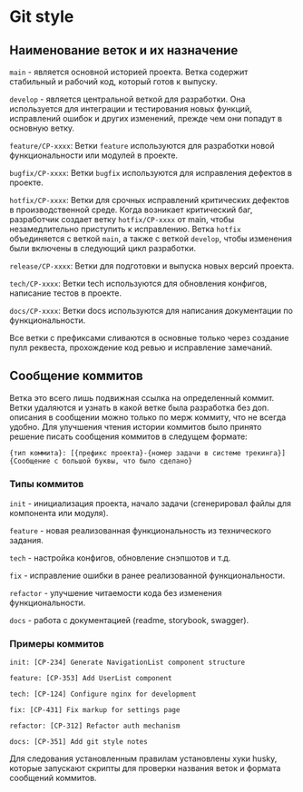 
<Meta title='Documentation/Git style' />

# Git style

## Наименование веток и их назначение

`main` - является основной историей проекта. Ветка содержит стабильный и рабочий код, который готов к выпуску.

`develop` - является центральной веткой для разработки. Она используется для интеграции и тестирования новых функций,
исправлений ошибок и других изменений, прежде чем они попадут в основную ветку.

`feature/CP-xxxx`: Ветки `feature` используются для разработки новой функциональности или модулей в проекте.

`bugfix/CP-xxxx`: Ветки `bugfix` используются для исправления дефектов в проекте.

`hotfix/CP-xxxx`: Ветки для срочных исправлений критических дефектов в производственной среде. Когда возникает
критический баг, разработчик создает ветку `hotfix/CP-xxxx` от main, чтобы незамедлительно приступить к
исправлению. Ветка `hotfix` объединяется с веткой `main`, а также с веткой `develop`, чтобы изменения были включены
в следующий цикл разработки.

`release/CP-xxxx`: Ветки для подготовки и выпуска новых версий проекта.

`tech/CP-xxxx`: Ветки tech используются для обновления конфигов, написание тестов в проекте.

`docs/CP-xxxx`: Ветки docs используются для написания документации по функциональности.

Все ветки с префиксами сливаются в основные только через создание пулл реквеста, прохождение код ревью и исправление замечаний.

## Сообщение коммитов

Ветка это всего лишь подвижная ссылка на определенный коммит. Ветки удаляются и узнать в какой ветке была
разработка без доп. описания в сообщении можно только по мерж коммиту, что не всегда удобно. Для улучшения
чтения истории коммитов было принято решение писать сообщения коммитов в следущем формате:

`{тип коммита}: [{префикс проекта}-{номер задачи в системе трекинга}] {Сообщение с большой буквы, что было сделано}`

### Типы коммитов

`init` - инициализация проекта, начало задачи (сгенерировал файлы для компонента или модуля).

`feature` - новая реализованная функциональность из технического задания.

`tech` - настройка конфигов, обновление снэпшотов и т.д.

`fix` - исправление ошибки в ранее реализованной функциональности.

`refactor` - улучшение читаемости кода без изменения функциональности.

`docs` - работа с документацией (readme, storybook, swagger).

### Примеры коммитов

`init: [CP-234] Generate NavigationList component structure`

`feature: [CP-353] Add UserList component`

`tech: [CP-124] Configure nginx for development`

`fix: [CP-431] Fix markup for settings page`

`refactor: [CP-312] Refactor auth mechanism`

`docs: [CP-351] Add git style notes`

Для следования установленным правилам установлены хуки husky, которые запускают скрипты для проверки названия веток и формата сообщений коммитов.
